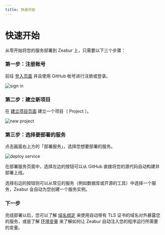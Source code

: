 ```yaml
---
title: 快速开始
---
```


# 快速开始

从零开始将您的服务部署到 Zeabur 上，只需要以下三个步骤：

### 第一步：注册账号

前往 [登入页面](https://zeabur.com/login) 并且使用 GitHub 帐号进行注册或登录。

![sign in](/sign-in-screenshot.png)

### 第二步：建立新项目

在 [建立项目页面](https://zeabur.com/projects/new) 建立一个项目（ Project ）。

![new project](/create-project-screenshot.png)

### 第三步：选择要部署的服务

点击画面右上方的「部署服务」，选择您想要部署的服务。

![deploy service](/deploy-service-screenshot.png)

在部署服务页面中，选择左边的按钮可以从 GitHub 直接将您的源代码自动构建并部署上线。

选择右边的按钮则可以从常见的服务（例如数据库或开源的工具）中选择一个服务，Zeabur 会自动为您创建一个服务实例。

### 下一步

完成部署以后，您可以了解 [域名绑定](/zh-CN/deploy/domain-binding) 来使用自动带有 TLS 证书的域名对外暴露您的服务，或是了解 [环境变量](/zh-CN/variables) 来了解如何让 Zeabur 自动注入您的程序运行所需要的变量。

